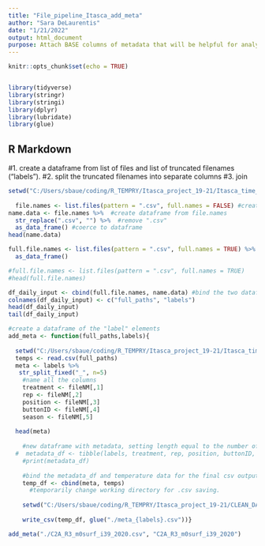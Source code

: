 ```yaml
---
title: "File_pipeline_Itasca_add_meta"
author: "Sara DeLaurentis"
date: "1/21/2022"
output: html_document
purpose: Attach BASE columns of metadata that will be helpful for analysis.
---
```


```r
knitr::opts_chunk$set(echo = TRUE)


library(tidyverse)
library(stringr)
library(stringi)
library(dplyr)
library(lubridate)
library(glue)

```

## R Markdown

#1. create a dataframe from list of files and list of truncated filenames ("labels").
#2. split the truncated filenames into separate columns
#3. join
```r

setwd("C:/Users/sbaue/coding/R_TEMPRY/Itasca_project_19-21/Itasca_time_series_analysis")
  
  file.names <- list.files(pattern = ".csv", full.names = FALSE) #create list of .csv files
name.data <- file.names %>%  #create dataframe from file.names
  str_replace(".csv", "") %>%  #remove ".csv"
  as_data_frame() #coerce to dataframe
head(name.data)

full.file.names <- list.files(pattern = ".csv", full.names = TRUE) %>% #create dataframe out of list of full file names.
  as_data_frame()

#full.file.names <- list.files(pattern = ".csv", full.names = TRUE) 
#head(full.file.names)

df_daily_input <- cbind(full.file.names, name.data) #bind the two dataframes together
colnames(df_daily_input) <- c("full_paths", "labels")
head(df_daily_input)
tail(df_daily_input)

#create a dataframe of the "label" elements
add_meta <- function(full_paths,labels){
  
  setwd("C:/Users/sbaue/coding/R_TEMPRY/Itasca_project_19-21/Itasca_time_series_analysis")
  temps <- read.csv(full_paths)
  meta <- labels %>%    
   str_split_fixed("_", n=5)
    #name all the columns
    treatment <- fileNM[,1]
    rep <- fileNM[,2]
    position <- fileNM[,3]
    buttonID <- fileNM[,4]
    season <- fileNM[,5]
    
  head(meta)
    
    #new dataframe with metadata, setting length equal to the number of rows in the temp_intA, longdate column:
  #  metadata_df <- tibble(labels, treatment, rep, position, buttonID, year, .rows = length(temp_intA$longdate))
    #print(metadata_df)
    
    #bind the metadata_df and temperature data for the final csv output.
    temp_df <- cbind(meta, temps)
      #temporarily change working directory for .csv saving.
    
    setwd("C:/Users/sbaue/coding/R_TEMPRY/Itasca_project_19-21/CLEAN_DATA_with_meta")
  
    write_csv(temp_df, glue("./meta_{labels}.csv"))}

add_meta("./C2A_R3_m0surf_i39_2020.csv", "C2A_R3_m0surf_i39_2020")


```


```r



```